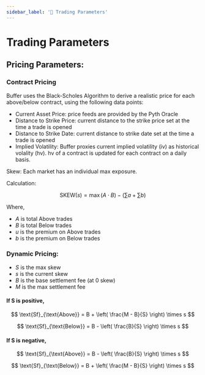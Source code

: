 ```yaml
---
sidebar_label: '🧮 Trading Parameters'
---
```


<link rel="stylesheet" href={useBaseUrl("katex/katex.min.css")} />

# Trading Parameters

## Pricing Parameters:

### Contract Pricing

Buffer uses the Black-Scholes Algorithm to derive a realistic price for each above/below contract, using the following data points:

- Current Asset Price: price feeds are provided by the Pyth Oracle
- Distance to Strike Price: current distance to the strike price set at the time a trade is opened
- Distance to Strike Date: current distance to strike date set at the time a trade is opened
- Implied Volatility: Buffer proxies current implied volatility (iv) as historical volality (hv). hv of a contract is updated for each contract on a daily basis.


Skew:
Each market has an individual max exposure.

Calculation:

$$
\text{SKEW}(s) = \max(A \cdot B) - \left( \sum a + \sum b \right)
$$

Where,

- *A* is total Above trades
- *B* is total Below trades
- *u* is the premium on Above trades
- *b* is the premium on Below trades


### Dynamic Pricing:

- *S* is the max skew
- *s* is the current skew
- *B* is the base settlement fee (at 0 skew)
- *M* is the max settlement fee

#### If S is positive,

$$
\text{Sf}_{\text{Above}} = B + \left( \frac{M - B}{S} \right) \times s
$$



$$
\text{Sf}_{\text{Below}} = B - \left( \frac{B}{S} \right) \times s
$$


#### If S is negative,

$$
\text{Sf}_{\text{Above}} = B - \left( \frac{B}{S} \right) \times s
$$



$$
\text{Sf}_{\text{Below}} = B + \left( \frac{M - B}{S} \right) \times s
$$


